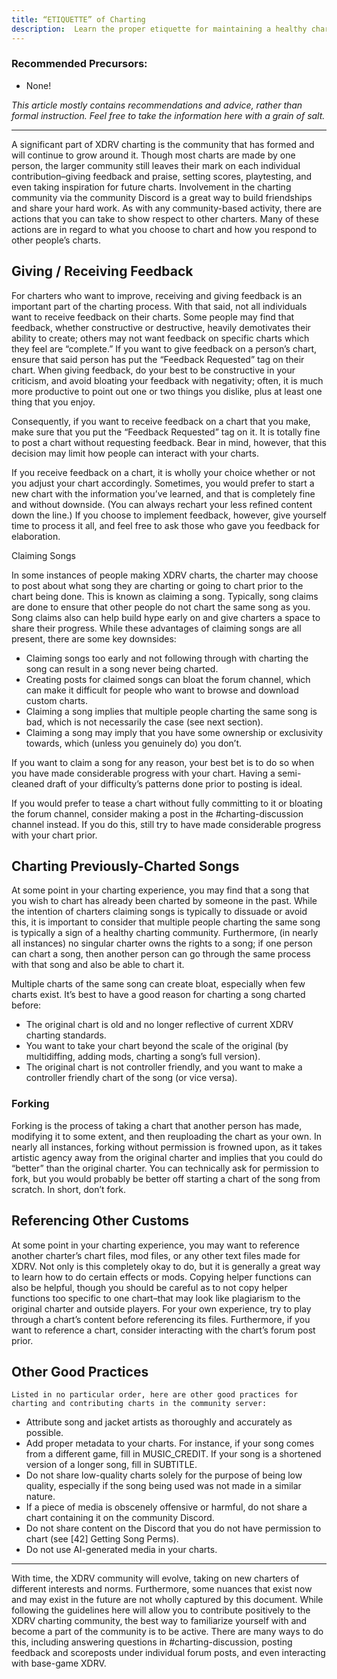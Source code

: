 ```yaml
---
title: “ETIQUETTE” of Charting
description:  Learn the proper etiquette for maintaining a healthy charting community.
---
```


### Recommended Precursors:
- None!

*This article mostly contains recommendations and advice, rather than formal instruction. Feel free to take the information here with a grain of salt.*

---
 
A significant part of XDRV charting is the community that has formed and will continue to grow around it. Though most charts are made by one person, the larger community still leaves their mark on each individual contribution–giving feedback and praise, setting scores, playtesting, and even taking inspiration for future charts. Involvement in the charting community via the community Discord is a great way to build friendships and share your hard work. As with any community-based activity, there are actions that you can take to show respect to other charters. Many of these actions are in regard to what you choose to chart and how you respond to other people’s charts.

## Giving / Receiving Feedback

For charters who want to improve, receiving and giving feedback is an important part of the charting process. With that said, not all individuals want to receive feedback on their charts. Some people may find that feedback, whether constructive or destructive, heavily demotivates their ability to create; others may not want feedback on specific charts which they feel are “complete.” If you want to give feedback on a person’s chart, ensure that said person has put the “Feedback Requested” tag on their chart. When giving feedback, do your best to be constructive in your criticism, and avoid bloating your feedback with negativity; often, it is much more productive to point out one or two things you dislike, plus at least one thing that you enjoy.

Consequently, if you want to receive feedback on a chart that you make, make sure that you put the “Feedback Requested” tag on it. It is totally fine to post a chart without requesting feedback. Bear in mind, however, that this decision may limit how people can interact with your charts.

If you receive feedback on a chart, it is wholly your choice whether or not you adjust your chart accordingly. Sometimes, you would prefer to start a new chart with the information you’ve learned, and that is completely fine and without downside. (You can always rechart your less refined content down the line.) If you choose to implement feedback, however, give yourself time to process it all, and feel free to ask those who gave you feedback for elaboration.

Claiming Songs

In some instances of people making XDRV charts, the charter may choose to post about what song they are charting or going to chart prior to the chart being done. This is known as claiming a song. Typically, song claims are done to ensure that other people do not chart the same song as you. Song claims also can help build hype early on and give charters a space to share their progress. While these advantages of claiming songs are all present, there are some key downsides:

- Claiming songs too early and not following through with charting the song can result in a song never being charted.
- Creating posts for claimed songs can bloat the forum channel, which can make it difficult for people who want to browse and download custom charts.
- Claiming a song implies that multiple people charting the same song is bad, which is not necessarily the case (see next section).
- Claiming a song may imply that you have some ownership or exclusivity towards, which (unless you genuinely do) you don’t.

If you want to claim a song for any reason, your best bet is to do so when you have made considerable progress with your chart. Having a semi-cleaned draft of your difficulty’s patterns done prior to posting is ideal.

If you would prefer to tease a chart without fully committing to it or bloating the forum channel, consider making a post in the #charting-discussion channel instead. If you do this, still try to have made considerable progress with your chart prior.

## Charting Previously-Charted Songs

At some point in your charting experience, you may find that a song that you wish to chart has already been charted by someone in the past. While the intention of charters claiming songs is typically to dissuade or avoid this, it is important to consider that multiple people charting the same song is typically a sign of a healthy charting community. Furthermore, (in nearly all instances) no singular charter owns the rights to a song; if one person can chart a song, then another person can go through the same process with that song and also be able to chart it.

Multiple charts of the same song can create bloat, especially when few charts exist. It’s best to have a good reason for charting a song charted before:

- The original chart is old and no longer reflective of current XDRV charting standards.
- You want to take your chart beyond the scale of the original (by multidiffing, adding mods, charting a song’s full version).
- The original chart is not controller friendly, and you want to make a controller friendly chart of the song (or vice versa).

### Forking

Forking is the process of taking a chart that another person has made, modifying it to some extent, and then reuploading the chart as your own. In nearly all instances, forking without permission is frowned upon, as it takes artistic agency away from the original charter and implies that you could do “better” than the original charter. You can technically ask for permission to fork, but you would probably be better off starting a chart of the song from scratch. In short, don’t fork.

## Referencing Other Customs

At some point in your charting experience, you may want to reference another charter’s chart files, mod files, or any other text files made for XDRV. Not only is this completely okay to do, but it is generally a great way to learn how to do certain effects or mods. Copying helper functions can also be helpful, though you should be careful as to not copy helper functions too specific to one chart–that may look like plagiarism to the original charter and outside players. For your own experience, try to play through a chart’s content before referencing its files. Furthermore, if you want to reference a chart, consider interacting with the chart’s forum post prior.

## Other Good Practices

	Listed in no particular order, here are other good practices for charting and contributing charts in the community server:

- Attribute song and jacket artists as thoroughly and accurately as possible.
- Add proper metadata to your charts. For instance, if your song comes from a different game, fill in MUSIC_CREDIT. If your song is a shortened version of a longer song, fill in SUBTITLE.
- Do not share low-quality charts solely for the purpose of being low quality, especially if the song being used was not made in a similar nature.
- If a piece of media is obscenely offensive or harmful, do not share a chart containing it on the community Discord.
- Do not share content on the Discord that you do not have permission to chart (see [42] Getting Song Perms).
- Do not use AI-generated media in your charts.

---

With time, the XDRV community will evolve, taking on new charters of different interests and norms. Furthermore, some nuances that exist now and may exist in the future are not wholly captured by this document. While following the guidelines here will allow you to contribute positively to the XDRV charting community, the best way to familiarize yourself with and become a part of the community is to be active. There are many ways to do this, including answering questions in #charting-discussion, posting feedback and scoreposts under individual forum posts, and even interacting with base-game XDRV.